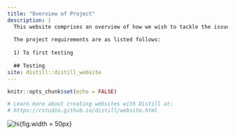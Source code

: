 ```yaml
---
title: "Overview of Project"
description: |
  This website comprises an overview of how we wish to tackle the issue of site selection and analysis of a suitable site for the new Jakarta capital city.
  
  The project requirements are as listed follows:
  
  1) To first testing 
  
  ## Testing
site: distill::distill_website
---
```


```r
knitr::opts_chunk$set(echo = FALSE)

# Learn more about creating websites with Distill at:
# https://rstudio.github.io/distill/website.html

```


![hi](images/Picture1.png){fig.width = 50px}
